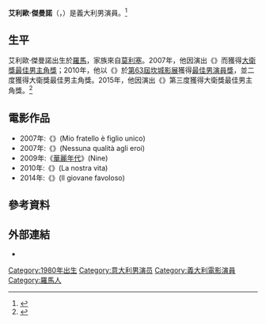 {{noteTA
|T=zh-cn:埃利奥·杰尔马诺; zh-tw:艾利歐·傑曼諾;
|G1=Show
|G2=Movie
|1=zh-cn:埃利奥; zh-tw:艾利歐;
|2=zh-cn:杰尔马诺; zh-tw:傑曼諾;
}}
{{Infobox person
| name  = 艾利歐·傑曼諾<br/>Elio Germano
| image = Elio Germano.jpg
| imagesize = 
| caption = 
| birth_date = {{birth date and age|1980|9|25}}
| birth_place = {{ITA}}[[羅馬|羅馬]]
| nationality = {{ITA}}
| years_active = 1992 - 现在
| occupation = 演員
| spouse = 
}}

'''艾利歐·傑曼諾'''（{{lang-it|Elio Germano}}，{{bd|1980年|9月25日|catIdx=G}}）是義大利男演員。<ref>{{Cite news|url=http://www.hollywoodreporter.com/news/shooting-star-profile-elio-germano-104600|title=Shooting Star profile: Elio Germano|first=Eric|last=Lyman|newspaper=[[The_Hollywood_Reporter|The Hollywood Reporter]]|date=February 12, 2008|accessdate=January 2, 2015|archive-date=2020-08-08|archive-url=https://web.archive.org/web/20200808132811/https://www.hollywoodreporter.com/news/shooting-star-profile-elio-germano-104600|dead-url=no}}</ref>

== 生平 ==
艾利歐·傑曼諾出生於[[羅馬|羅馬]]，家族來自[[莫利塞|莫利塞]]。2007年，他因演出《{{link-it|我的哥哥是獨生子|Mio fratello è figlio unico (film)}}》而獲得[[意大利电影金像奖|大衛獎最佳男主角獎]]；2010年，他以《{{link-it|我們的生活|La nostra vita (film)}}》於[[第63届戛纳电影节|第63屆坎城影展]]獲得[[最佳男演員獎_(坎城影展)|最佳男演員獎]]，並二度獲得大衛獎最佳男主角獎。2015年，他因演出《{{link-it|青春韶華|Il giovane favoloso}}》第三度獲得大衛獎最佳男主角獎。<ref>{{Cite news|url=http://www.swide.com/art-culture/mario-martones-biopic-of-italian-poet-giacomo-leopardi-conquers-venice-film-festival-2014/2014/09/02|title=Young and Romantic Leopardi conquers Venice|first=Hugo|last=Mc Cafferty|newspaper=Swide|date=September 2, 2014|accessdate=January 2, 2015|archive-url=https://web.archive.org/web/20150924112348/http://www.swide.com/art-culture/mario-martones-biopic-of-italian-poet-giacomo-leopardi-conquers-venice-film-festival-2014/2014/09/02|archive-date=2015-09-24|dead-url=yes}}</ref>

== 電影作品 ==
*2007年:《{{link-it|我的哥哥是獨生子|Mio fratello è figlio unico (film)}}》(Mio fratello è figlio unico)
*2007年:《{{link-it|英雄不問出處 (電影)|Nessuna qualità agli eroi|英雄不問出處}}》(Nessuna qualità agli eroi)
*2009年:《[[華麗年代|華麗年代]]》(Nine)
*2010年:《{{link-it|我們的生活|La nostra vita (film)}}》(La nostra vita)
*2014年:《{{link-it|青春韶華|Il giovane favoloso}}》(Il giovane favoloso)

==參考資料==
{{Reflist}}

==外部連結==
* {{IMDb name|0314554}}

{{大衛獎最佳男主角}}
{{坎城影展最佳男演員獎}}
{{柏林影展最佳男演員銀熊獎}}
{{DEFAULTSORT:Germano, Elio}}
[[Category:1980年出生|Category:1980年出生]]
[[Category:意大利男演员|Category:意大利男演员]]
[[Category:義大利電影演員|Category:義大利電影演員]]
[[Category:羅馬人|Category:羅馬人]]